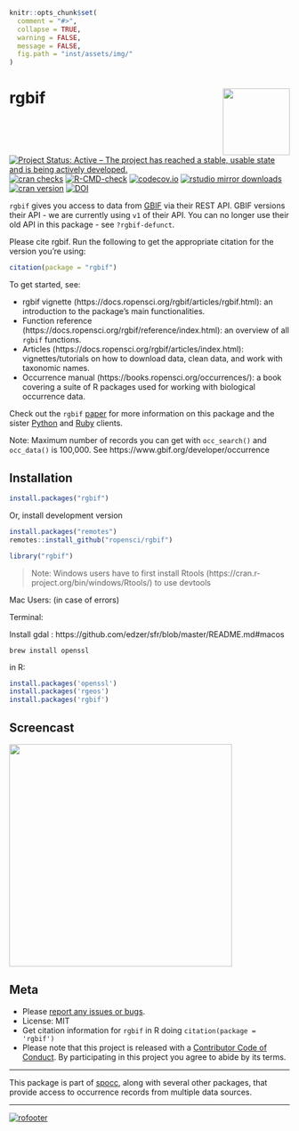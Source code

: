 <!-- README.md is generated from README.Rmd. Please edit that file and knit -->

```r
knitr::opts_chunk$set(
  comment = "#>",
  collapse = TRUE,
  warning = FALSE,
  message = FALSE,
  fig.path = "inst/assets/img/"
)
```

# rgbif <img src="man/figures/logo.png" align="right" alt="" width="120">

[![Project Status: Active – The project has reached a stable, usable state and is being actively developed.](https://www.repostatus.org/badges/latest/active.svg)](https://www.repostatus.org/#active)
[![cran checks](https://cranchecks.info/badges/worst/rgbif)](https://cranchecks.info/pkgs/rgbif)
[![R-CMD-check](https://github.com/ropensci/rgbif/workflows/R-CMD-check/badge.svg)](https://github.com/ropensci/rgbif/actions/)
[![codecov.io](https://codecov.io/github/ropensci/rgbif/coverage.svg?branch=master)](https://codecov.io/github/ropensci/rgbif?branch=master)
[![rstudio mirror downloads](https://cranlogs.r-pkg.org/badges/rgbif)](https://github.com/metacran/cranlogs.app)
[![cran version](https://www.r-pkg.org/badges/version/rgbif)](https://cran.r-project.org/package=rgbif)
[![DOI](https://zenodo.org/badge/2273724.svg)](https://zenodo.org/badge/latestdoi/2273724)

`rgbif` gives you access to data from [GBIF][] via their REST API. GBIF versions their API - we are currently using `v1` of their API. You can no longer use their old API in this package - see `?rgbif-defunct`.

Please cite rgbif. Run the following to get the appropriate citation for the version you're using:

```r
citation(package = "rgbif")
```

To get started, see:

* rgbif vignette (https://docs.ropensci.org/rgbif/articles/rgbif.html): an introduction to the package's main functionalities.
* Function reference (https://docs.ropensci.org/rgbif/reference/index.html): an overview of all `rgbif` functions.
* Articles (https://docs.ropensci.org/rgbif/articles/index.html): vignettes/tutorials on how to download data, clean data, and work with taxonomic names.
* Occurrence manual (https://books.ropensci.org/occurrences/): a book covering a suite of R packages used for working with biological occurrence data.

Check out the `rgbif` [paper][] for more information on this package and the sister [Python][pygbif] and [Ruby][gbifrb] clients.

Note: Maximum number of records you can get with `occ_search()` and `occ_data()` is 100,000. See https://www.gbif.org/developer/occurrence

## Installation

```r
install.packages("rgbif")
```

Or, install development version

```r
install.packages("remotes")
remotes::install_github("ropensci/rgbif")
```

```r
library("rgbif")
```

> Note: Windows users have to first install Rtools (https://cran.r-project.org/bin/windows/Rtools/) to use devtools

Mac Users:
(in case of errors)

Terminal:

Install gdal : https://github.com/edzer/sfr/blob/master/README.md#macos

```
brew install openssl
```

in R:

```r
install.packages('openssl')
install.packages('rgeos')
install.packages('rgbif')
```

## Screencast

<a href="https://vimeo.com/127119010"><img src="man/figures/README-screencast.png" width="400"></a>


## Meta

* Please [report any issues or bugs](https://github.com/ropensci/rgbif/issues).
* License: MIT
* Get citation information for `rgbif` in R doing `citation(package = 'rgbif')`
* Please note that this project is released with a [Contributor Code of Conduct][coc].
By participating in this project you agree to abide by its terms.

- - -

This package is part of [spocc](https://github.com/ropensci/spocc), along with several other packages, that provide access to occurrence records from multiple data sources.

- - -

[![rofooter](https://ropensci.org/public_images/github_footer.png)](https://ropensci.org)

[mapr]: https://github.com/ropensci/mapr
[paper]: https://peerj.com/preprints/3304/
[GBIF]: https://www.gbif.org/
[pygbif]: https://github.com/sckott/pygbif
[gbifrb]: https://github.com/sckott/gbifrb
[coc]: https://github.com/ropensci/rgbif/blob/master/.github/CODE_OF_CONDUCT.md
